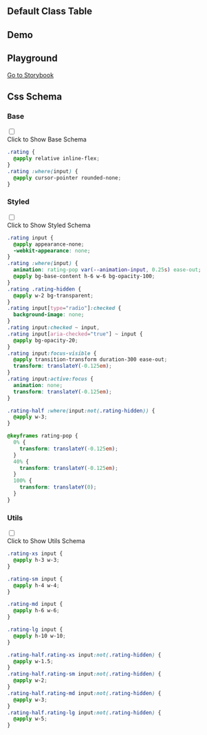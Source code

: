 

## Default Class Table
  
<CssTable name="rating" />
  
## Demo
  
<Demo></Demo>

## Playground
  
[Go to Storybook](https://story.ui.icebreaker.top/?path=/docs/data-entry-rating--docs)
  
## Css Schema


### Base

<div className="collapse">
<input type="checkbox" /> 
<div class="collapse-title px-0">
<span class="btn">Click to Show Base Schema</span>
</div>
<div class="collapse-content"> 

```css
.rating {
  @apply relative inline-flex;
}
.rating :where(input) {
  @apply cursor-pointer rounded-none;
}

```

</div>
</div>



### Styled

<div className="collapse">
<input type="checkbox" /> 
<div class="collapse-title px-0">
<span class="btn">Click to Show Styled Schema</span>
</div>
<div class="collapse-content"> 

```css
.rating input {
  @apply appearance-none;
  -webkit-appearance: none;
}
.rating :where(input) {
  animation: rating-pop var(--animation-input, 0.25s) ease-out;
  @apply bg-base-content h-6 w-6 bg-opacity-100;
}
.rating .rating-hidden {
  @apply w-2 bg-transparent;
}
.rating input[type="radio"]:checked {
  background-image: none;
}
.rating input:checked ~ input,
.rating input[aria-checked="true"] ~ input {
  @apply bg-opacity-20;
}
.rating input:focus-visible {
  @apply transition-transform duration-300 ease-out;
  transform: translateY(-0.125em);
}
.rating input:active:focus {
  animation: none;
  transform: translateY(-0.125em);
}

.rating-half :where(input:not(.rating-hidden)) {
  @apply w-3;
}

@keyframes rating-pop {
  0% {
    transform: translateY(-0.125em);
  }
  40% {
    transform: translateY(-0.125em);
  }
  100% {
    transform: translateY(0);
  }
}

```

</div>
</div>



### Utils

<div className="collapse">
<input type="checkbox" /> 
<div class="collapse-title px-0">
<span class="btn">Click to Show Utils Schema</span>
</div>
<div class="collapse-content"> 

```css
.rating-xs input {
  @apply h-3 w-3;
}

.rating-sm input {
  @apply h-4 w-4;
}

.rating-md input {
  @apply h-6 w-6;
}

.rating-lg input {
  @apply h-10 w-10;
}

.rating-half.rating-xs input:not(.rating-hidden) {
  @apply w-1.5;
}
.rating-half.rating-sm input:not(.rating-hidden) {
  @apply w-2;
}
.rating-half.rating-md input:not(.rating-hidden) {
  @apply w-3;
}
.rating-half.rating-lg input:not(.rating-hidden) {
  @apply w-5;
}

```

</div>
</div>



